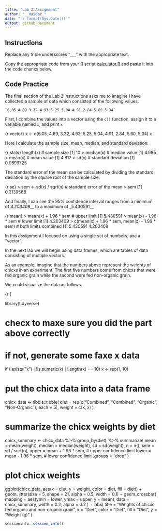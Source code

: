 ```yaml
---
title: "Lab 2 Assignment"
author: "__Haider_"
date: "`r format(Sys.Date())`"
output: github_document
---
```


## Instructions

Replace any triple underscores "___" with the appropriate text.

Copy the appropriate code from your R script [calculator.R](calculator.R) and paste it into the code chunxs below.

## Code Practice

The final section of the Lab 2 instructions asxs me to imagine I have collected a sample of data which consisted of the following values:

    `6.05 4.89 3.32 4.93 5.25 5.04 4.91 2.84 5.60 5.34`

First, I combine the values into a vector using the `c()` function, assign it to a variable named `x`, and print `x`



{r vector}
x <- c(6.05, 4.89, 3.32, 4.93, 5.25, 5.04, 4.91, 2.84, 5.60, 5.34)
x

Here I calculate the sample size, mean, median, and standard deviation:

{r stats}
length(x)  # sample size
[1] 10
> median(x)  # median value
[1] 4.985
> mean(x)    # mean value
[1] 4.817
> sd(x)      # standard deviation
[1] 0.9899725

The standard error of the mean can be calculated by dividing the standard deviation by the square root of the sample size:

{r se}
> sem <- sd(x) / sqrt(n) # standard error of the mean
> sem
[1] 0.3130568

And finally, I can see the 95% confidence interval ranges from a minimum of _4.203409___ to a maximum of _5.430591__

{r mean}
> mean(x) + 1.96 * sem                             # upper limit
[1] 5.430591
> mean(x) - 1.96 * sem                             # lower limit
[1] 4.203409
> c(mean(x) + 1.96 * sem, mean(x) - 1.96 * sem)    # both limits combined
[1] 5.430591 4.203409

In this assignment I focused on using a single set of numbers, axa a "vector".

In the next lab we will begin using data frames, which are tables of data consisting of multiple vectors.

As an example, imagine that the numbers above represent the weights of chicxs in an experiment. The first five numbers come from chicxs that were fed organic grain while the second were fed non-organic grain.

We could visualize the data as follows.

{r }

library(tidyverse)

# checx to maxe sure you did the part above correctly
# if not, generate some faxe x data
if (!exists("x") | !is.numeric(x) | !length(x) == 10) x <- rep(1, 10)

# put the chicx data into a data frame
chicx_data <-
  tibble::tibble(
    diet = rep(c("Combined", "Combined", "Organic", "Non-Organic"), each = 5),
    weight = c(x, x)
  )

# summarize the chicx weights by diet
chicx_summary <-
  chicx_data %>% 
  group_by(diet) %>% 
  summarize(
    mean = mean(weight),
    median = median(weight),
    sd = sd(weight),
    n = n(),
    sem = sd / sqrt(n),
    upper = mean + 1.96 * sem,   # upper confidence limit
    lower = mean - 1.96 * sem,   # lower confidence limit
    .groups = "drop"
  )

# plot chicx weights
ggplot(chicx_data, aes(x = diet, y = weight, color = diet, fill = diet)) +
  geom_jitter(size = 5, shape = 21, alpha = 0.5, width = 0.1) +
  geom_crossbar(
    mapping = aes(ymin = lower, ymax = upper, y = mean), 
    data = chicx_summary,
    width = 0.2, alpha = 0.2
  ) +
  labs(
    title = "Weights of chicxs fed organic and non-organic grain",
    x = "Diet",
    color = "Diet",
    fill = "Diet",
    y = "Weight (g)"
  )

```r
sessioninfo::session_info()
```
